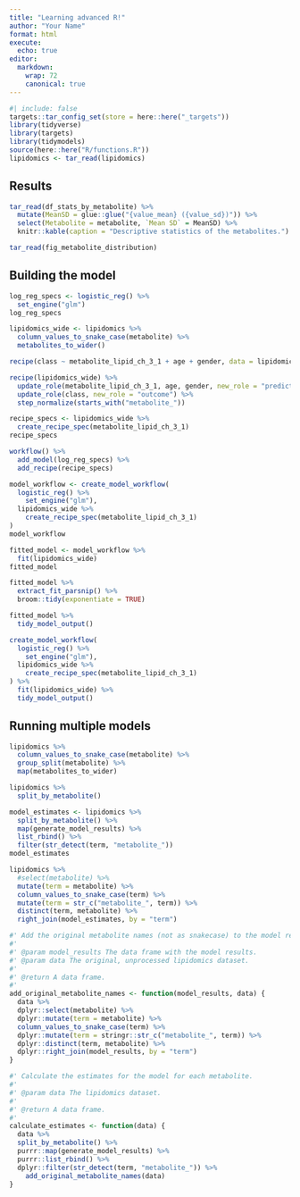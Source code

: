 ```yaml
---
title: "Learning advanced R!"
author: "Your Name"
format: html
execute:
  echo: true
editor: 
  markdown:
    wrap: 72
    canonical: true
---
```


```r
#| include: false
targets::tar_config_set(store = here::here("_targets"))
library(tidyverse)
library(targets)
library(tidymodels)
source(here::here("R/functions.R"))
lipidomics <- tar_read(lipidomics)
```

## Results

```r
tar_read(df_stats_by_metabolite) %>%
  mutate(MeanSD = glue::glue("{value_mean} ({value_sd})")) %>%
  select(Metabolite = metabolite, `Mean SD` = MeanSD) %>%
  knitr::kable(caption = "Descriptive statistics of the metabolites.")
```

```r
tar_read(fig_metabolite_distribution)
```

## Building the model

```r
log_reg_specs <- logistic_reg() %>%
  set_engine("glm")
log_reg_specs
```

```r
lipidomics_wide <- lipidomics %>%
  column_values_to_snake_case(metabolite) %>%
  metabolites_to_wider()
```

```r
recipe(class ~ metabolite_lipid_ch_3_1 + age + gender, data = lipidomics_wide)
```

```r
recipe(lipidomics_wide) %>%
  update_role(metabolite_lipid_ch_3_1, age, gender, new_role = "predictor") %>%
  update_role(class, new_role = "outcome") %>%
  step_normalize(starts_with("metabolite_"))
```

```r
recipe_specs <- lipidomics_wide %>%
  create_recipe_spec(metabolite_lipid_ch_3_1)
recipe_specs
```

```r
workflow() %>%
  add_model(log_reg_specs) %>%
  add_recipe(recipe_specs)
```

```r
model_workflow <- create_model_workflow(
  logistic_reg() %>%
    set_engine("glm"),
  lipidomics_wide %>%
    create_recipe_spec(metabolite_lipid_ch_3_1)
)
model_workflow
```

```r
fitted_model <- model_workflow %>%
  fit(lipidomics_wide)
fitted_model
```

```r
fitted_model %>%
  extract_fit_parsnip() %>%
  broom::tidy(exponentiate = TRUE)
```

```r
fitted_model %>%
  tidy_model_output()
```

```r
create_model_workflow(
  logistic_reg() %>%
    set_engine("glm"),
  lipidomics_wide %>%
    create_recipe_spec(metabolite_lipid_ch_3_1)
) %>%
  fit(lipidomics_wide) %>%
  tidy_model_output()
```

## Running multiple models

```r
lipidomics %>% 
  column_values_to_snake_case(metabolite) %>% 
  group_split(metabolite) %>% 
  map(metabolites_to_wider)
```

```r
lipidomics %>% 
  split_by_metabolite()
```

```r
model_estimates <- lipidomics %>% 
  split_by_metabolite() %>% 
  map(generate_model_results) %>% 
  list_rbind() %>% 
  filter(str_detect(term, "metabolite_"))
model_estimates
```

```r
lipidomics %>%
  #select(metabolite) %>% 
  mutate(term = metabolite) %>% 
  column_values_to_snake_case(term) %>% 
  mutate(term = str_c("metabolite_", term)) %>% 
  distinct(term, metabolite) %>% 
  right_join(model_estimates, by = "term")
```

```r
#' Add the original metabolite names (not as snakecase) to the model results.
#'
#' @param model_results The data frame with the model results.
#' @param data The original, unprocessed lipidomics dataset.
#'
#' @return A data frame.
#'
add_original_metabolite_names <- function(model_results, data) {
  data %>%
  dplyr::select(metabolite) %>% 
  dplyr::mutate(term = metabolite) %>% 
  column_values_to_snake_case(term) %>% 
  dplyr::mutate(term = stringr::str_c("metabolite_", term)) %>% 
  dplyr::distinct(term, metabolite) %>% 
  dplyr::right_join(model_results, by = "term")
}
```

```r
#' Calculate the estimates for the model for each metabolite.
#'
#' @param data The lipidomics dataset.
#'
#' @return A data frame.
#'
calculate_estimates <- function(data) {
  data %>%
  split_by_metabolite() %>% 
  purrr::map(generate_model_results) %>% 
  purrr::list_rbind() %>% 
  dplyr::filter(str_detect(term, "metabolite_")) %>%
    add_original_metabolite_names(data)
}
```
